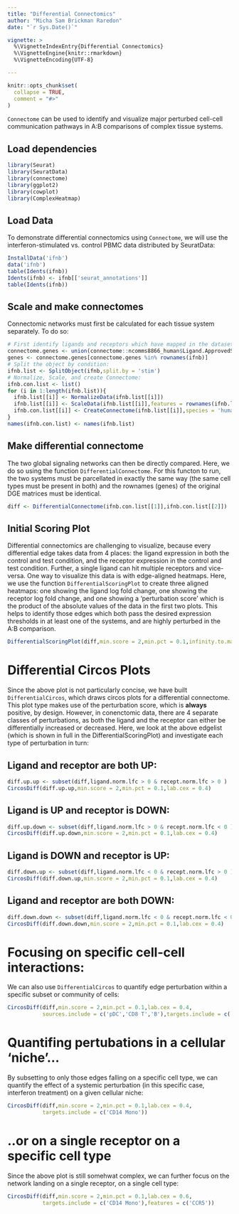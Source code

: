 ```yaml
---
title: "Differential Connectomics"
author: "Micha Sam Brickman Raredon"
date: "`r Sys.Date()`"

vignette: >
  %\VignetteIndexEntry{Differential Connectomics}
  %\VignetteEngine{knitr::rmarkdown}
  %\VignetteEncoding{UTF-8}

---
```


```r
knitr::opts_chunk$set(
  collapse = TRUE,
  comment = "#>"
)
```
`Connectome` can be used to identify and visualize major perturbed cell-cell communication pathways in A:B comparisons of complex tissue systems.

## Load dependencies
```r
library(Seurat)
library(SeuratData)
library(connectome)
library(ggplot2)
library(cowplot)
library(ComplexHeatmap)
```

## Load Data
To demonstrate differential connectomics using `Connectome`, we will use the interferon-stimulated vs. control PBMC data distributed by SeuratData:
```r
InstallData('ifnb')
data('ifnb')
table(Idents(ifnb))
Idents(ifnb) <- ifnb[['seurat_annotations']]
table(Idents(ifnb))
```

## Scale and make connectomes
Connectomic networks must first be calculated for each tissue system separately.  To do so:
``` r
# First identify ligands and receptors which have mapped in the dataset:
connectome.genes <- union(connectome::ncomms8866_human$Ligand.ApprovedSymbol,connectome::ncomms8866_human$Receptor.ApprovedSymbol)
genes <- connectome.genes[connectome.genes %in% rownames(ifnb)]
# Split the object by condition:
ifnb.list <- SplitObject(ifnb,split.by = 'stim')
# Normalize, Scale, and create Connectome:
ifnb.con.list <- list()
for (i in 1:length(ifnb.list)){
  ifnb.list[[i]] <- NormalizeData(ifnb.list[[i]])
  ifnb.list[[i]] <- ScaleData(ifnb.list[[i]],features = rownames(ifnb.list[[i]]))
  ifnb.con.list[[i]] <- CreateConnectome(ifnb.list[[i]],species = 'human',p.values = F)
}
names(ifnb.con.list) <- names(ifnb.list)
```

## Make differential connectome
The two global signaling networks can then be directly compared. Here, we do so using the function `DifferentialConnectome`.  For this functon to run, the two systems must be parcellated in exactly the same way (the same cell types must be present in both) and the rownames (genes) of the original DGE matrices must be identical.
``` r
diff <- DifferentialConnectome(ifnb.con.list[[1]],ifnb.con.list[[2]])
```

## Initial Scoring Plot
Differential connectomics are challenging to visualize, because every differential edge takes data from 4 places: the ligand expression in both the control and test condition, and the receptor expression in the control and test condition.  Further, a single ligand can hit multiple receptors and vice-versa. One way to visualize this data is with edge-aligned heatmaps.  Here, we use the function `DifferentialScoringPlot` to create three aligned heatmaps: one showing the ligand log fold change, one showing the receptor log fold change, and one showing a 'perturbation score' which is the product of the absolute values of the data in the first two plots. This helps to identify those edges which both pass the desired expression thresholds in at least one of the systems, and are highly perturbed in the A:B comparison.
``` r
DifferentialScoringPlot(diff,min.score = 2,min.pct = 0.1,infinity.to.max = T)
```

# Differential Circos Plots
Since the above plot is not particularly concise, we have built `DifferentialCircos`, which draws circos plots for a differential connectome. This plot type makes use of the perturbation score, which is **always** positive, by design. However, in conenctomic data, there are 4 separate classes of perturbations, as both the ligand and the receptor can either be differentially increased or decreased.  Here, we look at the above edgelist (which is shown in full in the DifferentialScoringPlot) and investigate each type of perturbation in turn:

## Ligand and receptor are both **UP**:
```r
diff.up.up <- subset(diff,ligand.norm.lfc > 0 & recept.norm.lfc > 0 )
CircosDiff(diff.up.up,min.score = 2,min.pct = 0.1,lab.cex = 0.4)
```

## Ligand is **UP** and receptor is **DOWN**:
```r
diff.up.down <- subset(diff,ligand.norm.lfc > 0 & recept.norm.lfc < 0 )
CircosDiff(diff.up.down,min.score = 2,min.pct = 0.1,lab.cex = 0.4)
```

## Ligand is **DOWN** and receptor is **UP**:
```r
diff.down.up <- subset(diff,ligand.norm.lfc < 0 & recept.norm.lfc > 0 )
CircosDiff(diff.down.up,min.score = 2,min.pct = 0.1,lab.cex = 0.4)
```

## Ligand and receptor are both **DOWN**:
```r
diff.down.down <- subset(diff,ligand.norm.lfc < 0 & recept.norm.lfc < 0 )
CircosDiff(diff.down.down,min.score = 2,min.pct = 0.1,lab.cex = 0.4)
```

# Focusing on specific cell-cell interactions:
We can also use `DifferentialCircos` to quantify edge perturbation within a specific subset or community of cells:
```r
CircosDiff(diff,min.score = 2,min.pct = 0.1,lab.cex = 0.4,
           sources.include = c('pDC','CD8 T','B'),targets.include = c('CD16 Mono','CD14 Mono'))
```

# Quantifing pertubations in a cellular 'niche'...
By subsetting to only those edges falling on a specific cell type, we can quantify the effect of a systemic perturbation (in this specific case, interferon treatment) on a given cellular niche:
```r
CircosDiff(diff,min.score = 2,min.pct = 0.1,lab.cex = 0.4,
           targets.include = c('CD14 Mono'))
```

# ..or on a single receptor on a specific cell type
Since the above plot is still somehwat complex, we can further focus on the network landing on a single receptor, on a single cell type:
```r
CircosDiff(diff,min.score = 2,min.pct = 0.1,lab.cex = 0.6,
           targets.include = c('CD14 Mono'),features = c('CCR5'))
```
